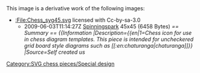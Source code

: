 {{Information
|Description=Yellow ship chess piece
|Source=*[[:File:Chess_syg45.svg|Chess_syg45.svg]]
|Date=2010-05-25 19:09 (UTC)
|Author=*[[:File:Chess_syg45.svg|Chess_syg45.svg]]: [[User:Spinningspark|'''<font style="background:#FFF090;color:#00C000">Sp<font style="background:#FFF0A0;color:#80C000">in<font style="color:#C08000">ni</font></font><font style="color:#C00000">ng</font></font><font style="color:#2820F0">Spark</font>''']] real life identity: SHA-1 commitment ba62ca25da3fee2f8f36c101994f571c151abee7
*derivative work: [[User:NikNaks93|NikNaks93]] ([[User talk:NikNaks93|<span class="signature-talk">talk</span>]])
|Permission=
|other_versions=
}}

{{self|Cc-by-sa-3.0}}

== {{original upload log}} ==
This image is a derivative work of the following images:

*[[:File:Chess_syg45.svg]] licensed with Cc-by-sa-3.0
**2009-06-03T11:14:27Z [[User:Spinningspark|Spinningspark]] 45x45 (6458 Bytes) ''<nowiki>== Summary == {{Information |Description={{en|1=Chess icon for use in chess diagram templates.   This piece is intended for uncheckered grid board style diagrams such as [[:en:chaturanga|chaturanga]]}} |Source=Self created us</nowiki>''

{{Uploaded with derivativeFX}}

[[Category:SVG chess pieces/Special design]]